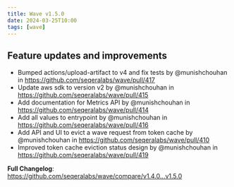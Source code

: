 ```yaml
---
title: Wave v1.5.0
date: 2024-03-25T10:00
tags: [wave]
---
```


## Feature updates and improvements

- Bumped actions/upload-artifact to v4 and fix tests by @munishchouhan in https://github.com/seqeralabs/wave/pull/417
- Update aws sdk to version v2 by @munishchouhan in https://github.com/seqeralabs/wave/pull/415
- Add documentation for Metrics API by @munishchouhan in https://github.com/seqeralabs/wave/pull/414
- Add all values to entrypoint by @munishchouhan in https://github.com/seqeralabs/wave/pull/416
- Add API and UI to evict a wave request from token cache by @munishchouhan in https://github.com/seqeralabs/wave/pull/410
- Improved token cache eviction status design by @munishchouhan in https://github.com/seqeralabs/wave/pull/419

**Full Changelog**: https://github.com/seqeralabs/wave/compare/v1.4.0...v1.5.0
